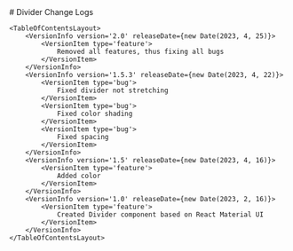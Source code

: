 <CustomTheme>
    # Divider Change Logs

    <TableOfContentsLayout>
        <VersionInfo version='2.0' releaseDate={new Date(2023, 4, 25)}>
            <VersionItem type='feature'>
                Removed all features, thus fixing all bugs
            </VersionItem>
        </VersionInfo>
        <VersionInfo version='1.5.3' releaseDate={new Date(2023, 4, 22)}>
            <VersionItem type='bug'>
                Fixed divider not stretching
            </VersionItem>
            <VersionItem type='bug'>
                Fixed color shading
            </VersionItem>
            <VersionItem type='bug'>
                Fixed spacing
            </VersionItem>
        </VersionInfo>
        <VersionInfo version='1.5' releaseDate={new Date(2023, 4, 16)}>
            <VersionItem type='feature'>
                Added color
            </VersionItem>
        </VersionInfo>
        <VersionInfo version='1.0' releaseDate={new Date(2023, 2, 16)}>
            <VersionItem type='feature'>
                Created Divider component based on React Material UI
            </VersionItem>
        </VersionInfo>
    </TableOfContentsLayout>
</CustomTheme>